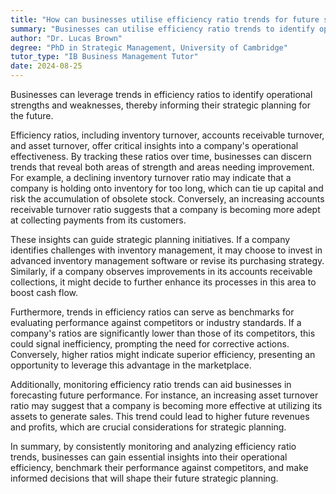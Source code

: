 ```yaml
---
title: "How can businesses utilise efficiency ratio trends for future strategic planning?"
summary: "Businesses can utilise efficiency ratio trends to identify operational strengths and weaknesses, and guide future strategic planning."
author: "Dr. Lucas Brown"
degree: "PhD in Strategic Management, University of Cambridge"
tutor_type: "IB Business Management Tutor"
date: 2024-08-25
---
```


Businesses can leverage trends in efficiency ratios to identify operational strengths and weaknesses, thereby informing their strategic planning for the future.

Efficiency ratios, including inventory turnover, accounts receivable turnover, and asset turnover, offer critical insights into a company's operational effectiveness. By tracking these ratios over time, businesses can discern trends that reveal both areas of strength and areas needing improvement. For example, a declining inventory turnover ratio may indicate that a company is holding onto inventory for too long, which can tie up capital and risk the accumulation of obsolete stock. Conversely, an increasing accounts receivable turnover ratio suggests that a company is becoming more adept at collecting payments from its customers.

These insights can guide strategic planning initiatives. If a company identifies challenges with inventory management, it may choose to invest in advanced inventory management software or revise its purchasing strategy. Similarly, if a company observes improvements in its accounts receivable collections, it might decide to further enhance its processes in this area to boost cash flow.

Furthermore, trends in efficiency ratios can serve as benchmarks for evaluating performance against competitors or industry standards. If a company's ratios are significantly lower than those of its competitors, this could signal inefficiency, prompting the need for corrective actions. Conversely, higher ratios might indicate superior efficiency, presenting an opportunity to leverage this advantage in the marketplace.

Additionally, monitoring efficiency ratio trends can aid businesses in forecasting future performance. For instance, an increasing asset turnover ratio may suggest that a company is becoming more effective at utilizing its assets to generate sales. This trend could lead to higher future revenues and profits, which are crucial considerations for strategic planning.

In summary, by consistently monitoring and analyzing efficiency ratio trends, businesses can gain essential insights into their operational efficiency, benchmark their performance against competitors, and make informed decisions that will shape their future strategic planning.
    